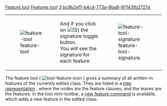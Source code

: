 [[Property:title|Feature tool]]
[[Property:link_title|Features tool]]
[[Property:weight|3]]
[[Property:uuid|bc9b2ef1-b4c4-773a-9ba8-97143fb2727a]]
{| border="0" 
|- 
|   [[Image:feature-tool]]  
|  
And if you click on  [[Image:feature-tool-signature-button|[S]]]  the signature toggle button. <br/>
You will see the signature for each feature 

|   [[Image:feature-tool-signature]]  
|}
The feature tool (  [[Image:tool-feature-icon]] ) gives a summary of all written-in features of the currently edited class. They are listed in a [[Feature tree|tree representation]] , where the nodes are the feature clauses, and the leaves are the features. 
In the tool mini-toolbar, a [[New feature command|new feature command]]  is available, which adds a new feature in the edited class. 

